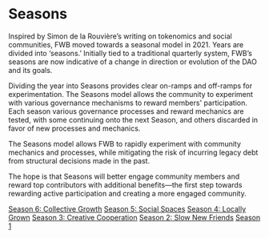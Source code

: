 # Seasons

Inspired by Simon de la Rouvière’s writing on tokenomics and social communities, FWB moved towards a seasonal model in 2021. Years are divided into ‘seasons.’ Initially tied to a traditional  quarterly system, FWB’s seasons are now indicative of a change in direction or evolution of the DAO and its goals. 

Dividing the year into Seasons provides clear on-ramps and off-ramps for experimentation. The Seasons model allows the community to experiment with various governance mechanisms to reward members' participation. Each season various governance processes and reward mechanics are tested, with some continuing onto the next Season, and others discarded in favor of new processes and mechanics.

The Seasons model allows FWB to rapidly experiment with community mechanics and processes, while mitigating the risk of incurring legacy debt from structural decisions made in the past.

The hope is that Seasons will better engage community members and reward top contributors with additional benefits—the first step towards rewarding active participation and creating a more engaged community.

[Season 6: Collective Growth](https://fwb.mirror.xyz/3ee6kyPNEmTyOfhjqrt2K-cepT1KhI8V86m1f8l4HLY)
[Season 5: Social Spaces](https://fwb.mirror.xyz/Wy0A7swyDOwycS7q3SgDtsp7JMgoe61zJv7lTs6bcOQ)
[Season 4: Locally Grown](https://fwb.mirror.xyz/DXauHLSikMA_lttUkH1tsxiIt8PFwv6gC8oXB5qgA0o)
[Season 3: Creative Cooperation](https://fwb.mirror.xyz/TvKSPfZqHNXRZVYFYyJuziCMIZ8fZ34q585YcUYRGtc)
[Season 2: Slow New Friends](https://medium.com/friends-with-benefits/fwb-season-two-slow-new-friends-86222d680ca7)
[Season 1]()
